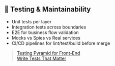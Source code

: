## 🧪 Testing & Maintainability

- Unit tests per layer
- Integration tests across boundaries
- E2E for business flow validation
- Mocks vs Spies vs Real services
- CI/CD pipelines for lint/test/build before merge

> [Testing Pyramid for Front-End](https://kentcdodds.com/blog/testing-pyramid)  
> [Write Tests That Matter](https://kentcdodds.com/blog/write-tests)